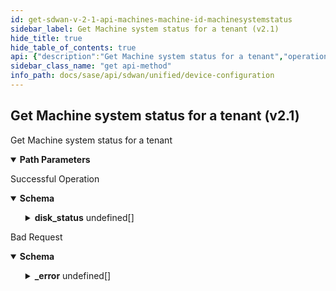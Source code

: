 ```yaml
---
id: get-sdwan-v-2-1-api-machines-machine-id-machinesystemstatus
sidebar_label: Get Machine system status for a tenant (v2.1)
hide_title: true
hide_table_of_contents: true
api: {"description":"Get Machine system status for a tenant","operationId":"get-sdwan-v2.1-api-machines-machine_id-machinesystemstatus","parameters":[{"in":"path","name":"machine_id","required":true,"schema":{"description":"Machine Id","type":"string"}}],"responses":{"200":{"content":{"application/json":{"schema":{"properties":{"boot_mode":{"description":"Boot Mode: ValidateEnum(enumClass = classOf[BootMode], message = Invalid enum string., nullAllowed = true) ","enum":["BIOS","UEFI_ONLY","UEFI_SECURE"],"type":"string"},"disk_status":{"description":"Disk Status: Valid ","items":{"properties":{"encryption_status":{"description":"Encryption Status: ValidateEnum(enumClass = classOf[EncryptionStatus], message = PARTITION_STATE_INVALID_ENCRYPTION_STATE, nullAllowed = true) ","enum":["ON","OFF"],"type":"string"},"mount_point":{"description":"Mount Point: Size(max = 128, message = PARTITION_STATE_INVALID_MOUNT_POINT, min = 0) ","type":"string"},"size":{"description":"Size: Min(message = PARTITION_STATE_INVALID_SIZE, value = 0L) ","format":"int64","type":"integer"}}},"type":"array"},"fips_mode":{"description":"Fips Mode: ValidateEnum(enumClass = classOf[MachineFipsMode], message = Invalid enum string., nullAllowed = true) ","enum":["none","fips","non_fips"],"type":"string"},"hardware_id":{"description":"Hardware Id: Required(message = MACHINESTATUS_INVALID_HARDWARE_ID) Readonly(message = Readonly attribute., valid = true) ","type":"string"},"id":{"description":"Id","type":"string"},"tpm_status":{"description":"Tpm Status","type":"string"},"trusted_boot":{"description":"Trusted Boot: ValidateEnum(enumClass = classOf[TrustedBootStatus], message = Invalid enum string., nullAllowed = true) ","enum":["PASSED","FAILED"],"type":"string"}},"required":["hardware_id"]}}},"description":"Successful Operation"},"400":{"content":{"application/json":{"example":{"value":{"_error":[{"code":"MACHINE_UNKNOWN"},{"code":"MACHINE_STATUS_UNKNOWN"}]}},"schema":{"properties":{"_error":{"items":{"properties":{"code":{"type":"string"},"message":{"type":"string"}}},"type":"array"}}}}},"description":"Bad Request"}},"tags":["Device Configuration"],"method":"get","path":"/sdwan/v2.1/api/machines/{machine_id}/machinesystemstatus","info":{"contact":{},"description":"List of APIs used to manage your device software to upgrade, retrieve available software images, and upgrade status information.","title":"Device Configuration","version":"Latest"},"postman":{"name":"Get Machine system status for a tenant (v2.1)","description":{"content":"Get Machine system status for a tenant","type":"text/plain"},"url":{"path":["sdwan","v2.1","api","machines",":machine_id","machinesystemstatus"],"host":["{{baseUrl}}"],"query":[],"variable":[{"disabled":false,"description":{"content":"(Required) ","type":"text/plain"},"type":"any","value":"","key":"machine_id"}]},"header":[{"key":"Accept","value":"application/json"}],"method":"GET"}}
sidebar_class_name: "get api-method"
info_path: docs/sase/api/sdwan/unified/device-configuration
---
```



## Get Machine system status for a tenant (v2.1)



Get Machine system status for a tenant

<details style={{"marginBottom":"1rem"}} data-collapsed={false} open={true}><summary style={{}}><strong>Path Parameters</strong></summary><div><ul><ParamsItem className={"paramsItem"} param={{"in":"path","name":"machine_id","required":true,"schema":{"description":"Machine Id","type":"string"}}}></ParamsItem></ul></div></details><div><ApiTabs><TabItem label={"200"} value={"200"}><div>

Successful Operation

</div><div><MimeTabs groupId={"mime-type"}><TabItem label={"application/json"} value={"application/json"}><SchemaTabs groupId={"schema-tabs"}><TabItem label={"Schema"} value={"Schema"}><details style={{}} data-collapsed={false} open={true}><summary style={{"textAlign":"left"}}><strong>Schema</strong></summary><div style={{"textAlign":"left","marginLeft":"1rem"}}></div><ul style={{"marginLeft":"1rem"}}><SchemaItem collapsible={false} name={"boot_mode"} required={false} schemaDescription={"Boot Mode: ValidateEnum(enumClass = classOf[BootMode], message = Invalid enum string., nullAllowed = true) "} schemaName={"string"} qualifierMessage={"**Possible values:** [`BIOS`, `UEFI_ONLY`, `UEFI_SECURE`]"} defaultValue={undefined}></SchemaItem><SchemaItem collapsible={true} className={"schemaItem"}><details style={{}}><summary style={{}}><strong>disk_status</strong><span style={{"opacity":"0.6"}}> undefined[]</span></summary><div style={{"marginLeft":"1rem"}}><div style={{"marginTop":".5rem","marginBottom":".5rem"}}>

Disk Status: Valid 

</div><SchemaItem collapsible={false} name={"encryption_status"} required={false} schemaDescription={"Encryption Status: ValidateEnum(enumClass = classOf[EncryptionStatus], message = PARTITION_STATE_INVALID_ENCRYPTION_STATE, nullAllowed = true) "} schemaName={"string"} qualifierMessage={"**Possible values:** [`ON`, `OFF`]"} defaultValue={undefined}></SchemaItem><SchemaItem collapsible={false} name={"mount_point"} required={false} schemaDescription={"Mount Point: Size(max = 128, message = PARTITION_STATE_INVALID_MOUNT_POINT, min = 0) "} schemaName={"string"} qualifierMessage={undefined} defaultValue={undefined}></SchemaItem><SchemaItem collapsible={false} name={"size"} required={false} schemaDescription={"Size: Min(message = PARTITION_STATE_INVALID_SIZE, value = 0L) "} schemaName={"int64"} qualifierMessage={undefined} defaultValue={undefined}></SchemaItem></div></details></SchemaItem><SchemaItem collapsible={false} name={"fips_mode"} required={false} schemaDescription={"Fips Mode: ValidateEnum(enumClass = classOf[MachineFipsMode], message = Invalid enum string., nullAllowed = true) "} schemaName={"string"} qualifierMessage={"**Possible values:** [`none`, `fips`, `non_fips`]"} defaultValue={undefined}></SchemaItem><SchemaItem collapsible={false} name={"hardware_id"} required={false} schemaDescription={"Hardware Id: Required(message = MACHINESTATUS_INVALID_HARDWARE_ID) Readonly(message = Readonly attribute., valid = true) "} schemaName={"string"} qualifierMessage={undefined} defaultValue={undefined}></SchemaItem><SchemaItem collapsible={false} name={"id"} required={false} schemaDescription={"Id"} schemaName={"string"} qualifierMessage={undefined} defaultValue={undefined}></SchemaItem><SchemaItem collapsible={false} name={"tpm_status"} required={false} schemaDescription={"Tpm Status"} schemaName={"string"} qualifierMessage={undefined} defaultValue={undefined}></SchemaItem><SchemaItem collapsible={false} name={"trusted_boot"} required={false} schemaDescription={"Trusted Boot: ValidateEnum(enumClass = classOf[TrustedBootStatus], message = Invalid enum string., nullAllowed = true) "} schemaName={"string"} qualifierMessage={"**Possible values:** [`PASSED`, `FAILED`]"} defaultValue={undefined}></SchemaItem></ul></details></TabItem><TabItem label={"Example (from schema)"} value={"Example (from schema)"}><ResponseSamples responseExample={"{\n  \"boot_mode\": \"BIOS\",\n  \"disk_status\": [\n    {\n      \"encryption_status\": \"ON\",\n      \"mount_point\": \"string\",\n      \"size\": 0\n    }\n  ],\n  \"fips_mode\": \"none\",\n  \"hardware_id\": \"string\",\n  \"id\": \"string\",\n  \"tpm_status\": \"string\",\n  \"trusted_boot\": \"PASSED\"\n}"} language={"json"}></ResponseSamples></TabItem></SchemaTabs></TabItem></MimeTabs></div></TabItem><TabItem label={"400"} value={"400"}><div>

Bad Request

</div><div><MimeTabs groupId={"mime-type"}><TabItem label={"application/json"} value={"application/json"}><SchemaTabs groupId={"schema-tabs"}><TabItem label={"Schema"} value={"Schema"}><details style={{}} data-collapsed={false} open={true}><summary style={{"textAlign":"left"}}><strong>Schema</strong></summary><div style={{"textAlign":"left","marginLeft":"1rem"}}></div><ul style={{"marginLeft":"1rem"}}><SchemaItem collapsible={true} className={"schemaItem"}><details style={{}}><summary style={{}}><strong>_error</strong><span style={{"opacity":"0.6"}}> undefined[]</span></summary><div style={{"marginLeft":"1rem"}}><SchemaItem collapsible={false} name={"code"} required={false} schemaDescription={undefined} schemaName={"string"} qualifierMessage={undefined} defaultValue={undefined}></SchemaItem><SchemaItem collapsible={false} name={"message"} required={false} schemaDescription={undefined} schemaName={"string"} qualifierMessage={undefined} defaultValue={undefined}></SchemaItem></div></details></SchemaItem></ul></details></TabItem><TabItem label={"Example (from schema)"} value={"Example (from schema)"}><ResponseSamples responseExample={"{\n  \"_error\": [\n    {\n      \"code\": \"string\",\n      \"message\": \"string\"\n    }\n  ]\n}"} language={"json"}></ResponseSamples></TabItem><TabItem label={"Example"} value={"Example"}><ResponseSamples responseExample={"{\n  \"value\": {\n    \"_error\": [\n      {\n        \"code\": \"MACHINE_UNKNOWN\"\n      },\n      {\n        \"code\": \"MACHINE_STATUS_UNKNOWN\"\n      }\n    ]\n  }\n}"} language={"json"}></ResponseSamples></TabItem></SchemaTabs></TabItem></MimeTabs></div></TabItem></ApiTabs></div>
      